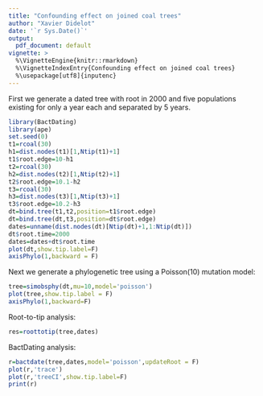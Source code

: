 ```yaml
---
title: "Confounding effect on joined coal trees"
author: "Xavier Didelot"
date: '`r Sys.Date()`'
output:
  pdf_document: default
vignette: >
  %\VignetteEngine{knitr::rmarkdown}
  %\VignetteIndexEntry{Confounding effect on joined coal trees}
  %\usepackage[utf8]{inputenc}
---
```


First we generate a dated tree with root in 2000 and five populations existing for only a year each and separated by 5 years.

```r
library(BactDating)
library(ape)
set.seed(0)
t1=rcoal(30)
h1=dist.nodes(t1)[1,Ntip(t1)+1]
t1$root.edge=10-h1
t2=rcoal(30)
h2=dist.nodes(t2)[1,Ntip(t2)+1]
t2$root.edge=10.1-h2
t3=rcoal(30)
h3=dist.nodes(t3)[1,Ntip(t3)+1]
t3$root.edge=10.2-h3
dt=bind.tree(t1,t2,position=t1$root.edge)
dt=bind.tree(dt,t3,position=dt$root.edge)
dates=unname(dist.nodes(dt)[Ntip(dt)+1,1:Ntip(dt)])
dt$root.time=2000
dates=dates+dt$root.time
plot(dt,show.tip.label=F)
axisPhylo(1,backward = F)
```

Next we generate a phylogenetic tree using a Poisson(10) mutation model:
```r
tree=simobsphy(dt,mu=10,model='poisson')
plot(tree,show.tip.label = F)
axisPhylo(1,backward=F)
```


Root-to-tip analysis:
```r
res=roottotip(tree,dates)
```

BactDating analysis:

```r
r=bactdate(tree,dates,model='poisson',updateRoot = F)
plot(r,'trace')
plot(r,'treeCI',show.tip.label=F)
print(r)
```
